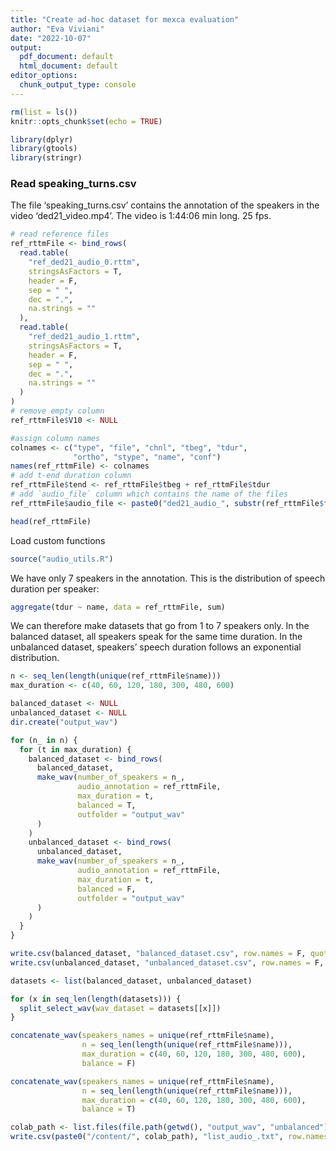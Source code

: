 ```yaml
---
title: "Create ad-hoc dataset for mexca evaluation"
author: "Eva Viviani"
date: "2022-10-07"
output:
  pdf_document: default
  html_document: default
editor_options:
  chunk_output_type: console
---
```


```r
rm(list = ls())
knitr::opts_chunk$set(echo = TRUE)
```

```r
library(dplyr)
library(gtools)
library(stringr)
```

### Read speaking_turns.csv

The file 'speaking_turns.csv' contains the annotation of the speakers in the video 'ded21_video.mp4'. The video is 1:44:06 min long. 25 fps. 

```r
# read reference files
ref_rttmFile <- bind_rows(
  read.table(
    "ref_ded21_audio_0.rttm", 
    stringsAsFactors = T, 
    header = F, 
    sep = " ", 
    dec = ".", 
    na.strings = ""
  ),
  read.table(
    "ref_ded21_audio_1.rttm", 
    stringsAsFactors = T, 
    header = F, 
    sep = " ", 
    dec = ".", 
    na.strings = ""
  )
)
# remove empty column
ref_rttmFile$V10 <- NULL

#assign column names
colnames <- c("type", "file", "chnl", "tbeg", "tdur", 
              "ortho", "stype", "name", "conf")
names(ref_rttmFile) <- colnames
# add t-end duration column
ref_rttmFile$tend <- ref_rttmFile$tbeg + ref_rttmFile$tdur
# add `audio_file` column which contains the name of the files
ref_rttmFile$audio_file <- paste0("ded21_audio_", substr(ref_rttmFile$file, 37, 37))
```

```r
head(ref_rttmFile)
```

Load custom functions
```r
source("audio_utils.R")
```

We have only 7 speakers in the annotation. This is the distribution of speech duration per speaker:

```r
aggregate(tdur ~ name, data = ref_rttmFile, sum)
```

We can therefore make datasets that go from 1 to 7 speakers only.
In the balanced dataset, all speakers speak for the same time duration. In the unbalanced dataset, speakers' speech duration follows an exponential distribution.

```r
n <- seq_len(length(unique(ref_rttmFile$name)))
max_duration <- c(40, 60, 120, 180, 300, 480, 600)

balanced_dataset <- NULL
unbalanced_dataset <- NULL
dir.create("output_wav")

for (n_ in n) {
  for (t in max_duration) {
    balanced_dataset <- bind_rows(
      balanced_dataset, 
      make_wav(number_of_speakers = n_, 
               audio_annotation = ref_rttmFile, 
               max_duration = t, 
               balanced = T, 
               outfolder = "output_wav"
      )
    )
    unbalanced_dataset <- bind_rows(
      unbalanced_dataset, 
      make_wav(number_of_speakers = n_, 
               audio_annotation = ref_rttmFile, 
               max_duration = t, 
               balanced = F, 
               outfolder = "output_wav"
      )
    )
  }
}

write.csv(balanced_dataset, "balanced_dataset.csv", row.names = F, quote = F)
write.csv(unbalanced_dataset, "unbalanced_dataset.csv", row.names = F, quote = F)

```

```r
datasets <- list(balanced_dataset, unbalanced_dataset)

for (x in seq_len(length(datasets))) {
  split_select_wav(wav_dataset = datasets[[x]])
}

```

```r
concatenate_wav(speakers_names = unique(ref_rttmFile$name), 
                n = seq_len(length(unique(ref_rttmFile$name))),
                max_duration = c(40, 60, 120, 180, 300, 480, 600),
                balance = F)

concatenate_wav(speakers_names = unique(ref_rttmFile$name), 
                n = seq_len(length(unique(ref_rttmFile$name))),
                max_duration = c(40, 60, 120, 180, 300, 480, 600),
                balance = T)


```

```r
colab_path <- list.files(file.path(getwd(), "output_wav", "unbalanced"))
write.csv(paste0("/content/", colab_path), "list_audio_.txt", row.names = F, quote = F)
```

